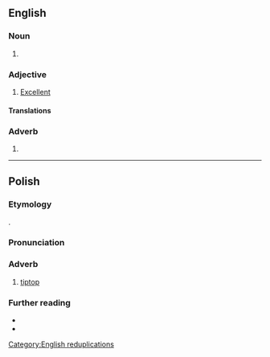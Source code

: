 {{also|tiptop}}

==English==

===Noun===
{{en-noun|head=[[tip]]-[[top]]}}

# {{alternative spelling of|en|tiptop}}

===Adjective===
{{en-adj|-|head=[[tip]]-[[top]]}}

# [[excellent|Excellent]]

====Translations====
{{trans-see|excellent}}

===Adverb===
{{en-adv|-|head=[[tip]]-[[top]]}}

# {{alternative spelling of|en|tiptop}}

[[Category:English reduplications]]

----

==Polish==

===Etymology===
{{bor+|pl|en|tiptop}}.

===Pronunciation===
{{pl-p|a=LL-Q809 (pol)-Olaf-tip-top.wav}}

===Adverb===
{{pl-adv|-}}

# {{lb|pl|colloquial}} [[tiptop]]

===Further reading===
* {{R:pl:WSJP}}
* {{R:pl:PWN}}